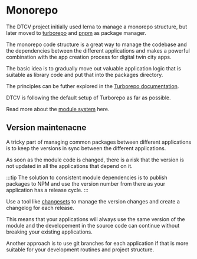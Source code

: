 # Monorepo

The DTCV project initially used lerna to manage a monorepo structure, but later moved to [turborepo](https://turbo.build/) and [pnpm](https://pnpm.io/) as package manager.

The monorepo code structure is a great way to manage the codebase and the dependencies between the different applications and makes a powerful combination with the app creation process for digital twin city apps.

The basic idea is to gradually move out valuable application logic that is suitable as library code and put that into the packages directory.

The principles can be futher explored in the [Turborepo documentation](https://turbo.build/repo).

DTCV is following the default setup of Turborepo as far as possible.

Read more about the [module system](/docs/core-concepts/modules) here.

## Version maintenacne

A tricky part of managing common packages between different applications is to keep the versions in sync between the different applications.

As soon as the module code is changed, there is a risk that the version is not updated in all the applications that depend on it.

:::tip
The solution to consistent module dependencies is to publish packages to NPM and use the version number from there as your application has a release cycle.
:::

Use a tool like [changesets](https://github.com/changesets/changesets) to manage the version changes and create a changelog for each release.

This means that your applications will always use the same version of the module and the developement in the source code can continue without breaking your existing applications.

Another approach is to use git branches for each application if that is more suitable for your development routines and project structure.
